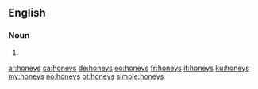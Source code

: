 ==English==

===Noun===
{{head|en|plural}}

# {{plural of|honey|lang=en}}

[[ar:honeys]]
[[ca:honeys]]
[[de:honeys]]
[[eo:honeys]]
[[fr:honeys]]
[[it:honeys]]
[[ku:honeys]]
[[my:honeys]]
[[no:honeys]]
[[pt:honeys]]
[[simple:honeys]]